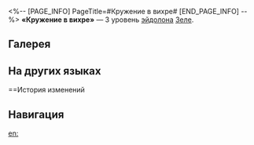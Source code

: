 <%-- [PAGE_INFO]
PageTitle=#Кружение в вихре#
[END_PAGE_INFO] --%>
{{Эйдолон Инфобокс
|Название         = Кружение в вихре
|Изображение      = Эйдолон Кружение в вихре.png
|Персонаж         = Зеле
|Уровень          = 3
|Длительность     = 
|Описание         = Уровень навыка повышается на 2, максимальный уровень - 15. Уровень таланта повышается на 2, максимальный уровень - 15.
|Свойство1        = 
|Масштабирование1 = 
}}
'''«Кружение в вихре»''' — 3 уровень [[эйдолон]]а [[Зеле]].

==Галерея==
{{Галерея|position=left|captionalign=center
|Персонаж Зеле Эйдолон 3.png|Осколок Эйдолона
}}

==На других языках==
{{На других языках
|en   = Dazzling Tumult
|zhs  = 缭乱
|zht  = 繚亂
|ja   = {{Rubi|繚乱|りょうらん}}
|ko   = 요란
|es   = Confusión
|fr   = Tumulte éblouissant
|ru   = Кружение в вихре
|th   = Dazzling Tumult
|vi   = Hỗn Loạn
|de   = Geblendet
|id   = Dazzling Tumult
|pt   = Tumulto Deslumbrante
}}

==История изменений
{{История изменений|3.5}}

==Навигация==
{{Навык Навбокс|Зеле}}

[[en:]]
